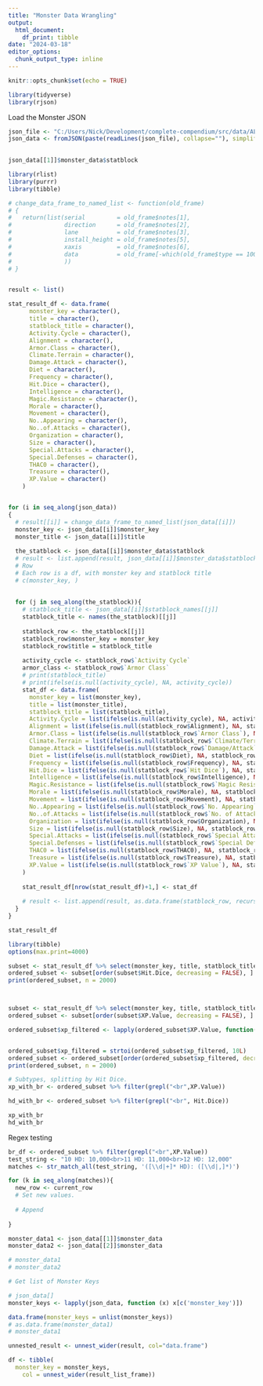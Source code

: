 ```yaml
---
title: "Monster Data Wrangling"
output: 
  html_document: 
    df_print: tibble
date: "2024-03-18"
editor_options: 
  chunk_output_type: inline
---
```


```r
knitr::opts_chunk$set(echo = TRUE)
```

```r
library(tidyverse)
library(rjson)
```

Load the Monster JSON

```r
json_file <- "C:/Users/Nick/Development/complete-compendium/src/data/ALL_MONSTERS.json"
json_data <- fromJSON(paste(readLines(json_file), collapse=""), simplify=TRUE) 
  
```

```r
json_data[[1]]$monster_data$statblock

```

```r
library(rlist)
library(purrr)
library(tibble)

# change_data_frame_to_named_list <- function(old_frame)
# {
#   return(list(serial         = old_frame$notes[1],
#               direction      = old_frame$notes[2],
#               lane           = old_frame$notes[3],
#               install_height = old_frame$notes[5],
#               xaxis          = old_frame$notes[6],
#               data           = old_frame[-which(old_frame$type == 100), -6]
#               ))
# }


result <- list()

stat_result_df <- data.frame(
      monster_key = character(),
      title = character(),
      statblock_title = character(),
      Activity.Cycle = character(),
      Alignment = character(),
      Armor.Class = character(),
      Climate.Terrain = character(),
      Damage.Attack = character(),
      Diet = character(),
      Frequency = character(),
      Hit.Dice = character(),
      Intelligence = character(),
      Magic.Resistance = character(),
      Morale = character(),
      Movement = character(),
      No..Appearing = character(),
      No..of.Attacks = character(),
      Organization = character(),
      Size = character(),
      Special.Attacks = character(),
      Special.Defenses = character(),
      THAC0 = character(),
      Treasure = character(),
      XP.Value = character()
    )


for (i in seq_along(json_data))
{
  # result[[i]] = change_data_frame_to_named_list(json_data[[i]])
  monster_key <- json_data[[i]]$monster_key
  monster_title <- json_data[[i]]$title
  
  the_statblock <- json_data[[i]]$monster_data$statblock
  # result <- list.append(result, json_data[[i]]$monster_data$statblock)
  # Row
  # Each row is a df, with monster key and statblock title
  # c(monster_key, )
  
  
  for (j in seq_along(the_statblock)){
    # statblock_title <- json_data[[i]]$statblock_names[[j]]
    statblock_title <- names(the_statblock)[[j]]
    
    statblock_row <- the_statblock[[j]]
    statblock_row$monster_key = monster_key
    statblock_row$title = statblock_title
    
    activity_cycle <- statblock_row$`Activity Cycle`
    armor_class <- statblock_row$`Armor Class`
    # print(statblock_title)
    # print(ifelse(is.null(activity_cycle), NA, activity_cycle))
    stat_df <- data.frame(
      monster_key = list(monster_key),
      title = list(monster_title), 
      statblock_title = list(statblock_title),
      Activity.Cycle = list(ifelse(is.null(activity_cycle), NA, activity_cycle)),
      Alignment = list(ifelse(is.null(statblock_row$Alignment), NA, statblock_row$Alignment)),
      Armor.Class = list(ifelse(is.null(statblock_row$`Armor Class`), NA, statblock_row$`Armor Class`)),
      Climate.Terrain = list(ifelse(is.null(statblock_row$`Climate/Terrain`), NA, statblock_row$`Climate/Terrain`)),
      Damage.Attack = list(ifelse(is.null(statblock_row$`Damage/Attack`), NA, statblock_row$`Damage/Attack`)),
      Diet = list(ifelse(is.null(statblock_row$Diet), NA, statblock_row$Diet)),
      Frequency = list(ifelse(is.null(statblock_row$Frequency), NA, statblock_row$Frequency)),
      Hit.Dice = list(ifelse(is.null(statblock_row$`Hit Dice`), NA, statblock_row$`Hit Dice`)),
      Intelligence = list(ifelse(is.null(statblock_row$Intelligence), NA, statblock_row$Intelligence)),
      Magic.Resistance = list(ifelse(is.null(statblock_row$`Magic Resistance`), NA, statblock_row$`Magic Resistance`)),
      Morale = list(ifelse(is.null(statblock_row$Morale), NA, statblock_row$Morale)),
      Movement = list(ifelse(is.null(statblock_row$Movement), NA, statblock_row$Movement)),
      No..Appearing = list(ifelse(is.null(statblock_row$`No. Appearing`), NA, statblock_row$`No. Appearing`)),
      No..of.Attacks = list(ifelse(is.null(statblock_row$`No. of Attacks`), NA, statblock_row$`No. of Attacks`)),
      Organization = list(ifelse(is.null(statblock_row$Organization), NA, statblock_row$Organization)),
      Size = list(ifelse(is.null(statblock_row$Size), NA, statblock_row$Size)),
      Special.Attacks = list(ifelse(is.null(statblock_row$`Special Attacks`), NA, statblock_row$`Special Attacks`)),
      Special.Defenses = list(ifelse(is.null(statblock_row$`Special Defenses`), NA, statblock_row$`Special Defenses`)),
      THAC0 = list(ifelse(is.null(statblock_row$THAC0), NA, statblock_row$THAC0)),
      Treasure = list(ifelse(is.null(statblock_row$Treasure), NA, statblock_row$Treasure)),
      XP.Value = list(ifelse(is.null(statblock_row$`XP Value`), NA, statblock_row$`XP Value`))
    )
    
    stat_result_df[nrow(stat_result_df)+1,] <- stat_df
    
    # result <- list.append(result, as.data.frame(statblock_row, recursive=TRUE))
  }
}

stat_result_df

```

```r
library(tibble)
options(max.print=4000)

subset <- stat_result_df %>% select(monster_key, title, statblock_title, Hit.Dice) 
ordered_subset <- subset[order(subset$Hit.Dice, decreasing = FALSE), ]
print(ordered_subset, n = 2000)



subset <- stat_result_df %>% select(monster_key, title, statblock_title, Hit.Dice, XP.Value ) 
ordered_subset <- subset[order(subset$XP.Value, decreasing = FALSE), ]

ordered_subset$xp_filtered <- lapply(ordered_subset$XP.Value, function(x){as.numeric(gsub(",", "", x))})


ordered_subset$xp_filtered = strtoi(ordered_subset$xp_filtered, 10L)
ordered_subset <- ordered_subset[order(ordered_subset$xp_filtered, decreasing = FALSE), ]
print(ordered_subset, n = 2000)

# Subtypes, splitting by Hit Dice. 
xp_with_br <- ordered_subset %>% filter(grepl("<br",XP.Value))

hd_with_br <- ordered_subset %>% filter(grepl("<br", Hit.Dice))

xp_with_br
hd_with_br


```

Regex testing

```r
br_df <- ordered_subset %>% filter(grepl("<br",XP.Value))
test_string <- "10 HD: 10,000<br>11 HD: 11,000<br>12 HD: 12,000"
matches <- str_match_all(test_string, '([\\d|+]* HD): ([\\d|,]*)')

for (k in seq_along(matches)){
  new_row <- current_row
  # Set new values.
  
  # Append
  
}

```

```r



monster_data1 <- json_data[[1]]$monster_data
monster_data2 <- json_data[[2]]$monster_data

# monster_data1
# monster_data2

# Get list of Monster Keys

# json_data[]
monster_keys <- lapply(json_data, function (x) x[c('monster_key')])

data.frame(monster_keys = unlist(monster_keys))
# as.data.frame(monster_data1)
# monster_data1

unnested_result <- unnest_wider(result, col="data.frame")

df <- tibble(
  monster_key = monster_keys,
    col = unnest_wider(result_list_frame))

```

